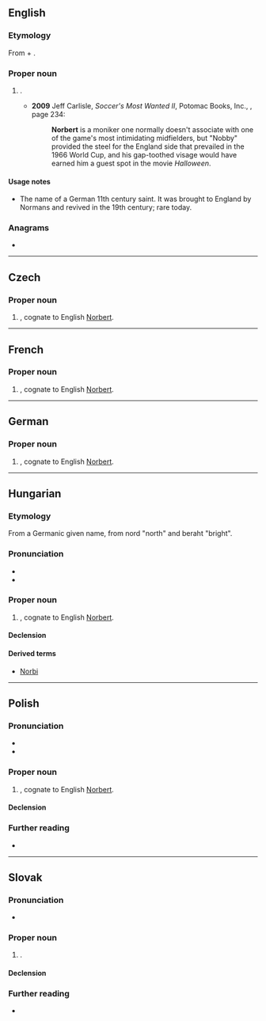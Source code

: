 ==English==

===Etymology===
From {{etyl|goh|en}} {{m|goh|nord||north}} + {{m|goh|beraht||bright}}.

===Proper noun===
{{en-proper noun}}

# {{given name|male|from=Germanic languages}}.
#* '''2009''' Jeff Carlisle, ''Soccer's Most Wanted II'', Potomac Books, Inc., {{ISBN|1597971936}}, page 234:
#*: '''Norbert''' is a moniker one normally doesn't associate with one of the game's most intimidating midfielders, but "Nobby" provided the steel for the England side that prevailed in the 1966 World Cup, and his gap-toothed visage would have earned him a guest spot in the movie ''Halloween''.

====Usage notes====
* The name of a German 11th century saint. It was brought to England by Normans and revived in the 19th century; rare today.

===Anagrams===
* {{anagrams|en|a=benorrt|Bortner}}

----

==Czech==
{{wikipedia|lang=cs}}

===Proper noun===
{{cs-proper noun|g=m}}

# {{given name|male|lang=cs}}, cognate to English [[#English|Norbert]].

----

==French==

===Proper noun===
{{fr-proper noun}}

# {{given name|male|lang=fr}}, cognate to English [[#English|Norbert]].

----

==German==

===Proper noun===
{{head|de|proper noun}}

# {{given name|male|lang=de}}, cognate to English [[#English|Norbert]].

----

==Hungarian==
{{wikipedia|lang=hu}}

===Etymology===
From a Germanic given name, from nord "north" and beraht "bright".

===Pronunciation===
* {{hu-IPA}}
* {{hyphenation|Nor|bert|lang=hu}}

===Proper noun===
{{head|hu|proper noun}}

# {{given name|male|lang=hu}}, cognate to English [[#English|Norbert]].

====Declension====
{{hu-infl-nom|Norberte|e}}{{hu-pos-etek|Norbert|j|jei}}

====Derived terms====
* [[Norbi]]

----

==Polish==
{{wikipedia|lang=pl}}

===Pronunciation===
* {{pl-IPA-auto}}
* {{audio|Pl-Norbert.ogg|Audio|lang=pl}}

===Proper noun===
{{pl-proper noun|m-pr}}

# {{given name|male|lang=pl}}, cognate to English [[#English|Norbert]].

====Declension====
{{pl-decl-noun-masc-pers|Norber|t|Norbertowie}}

===Further reading===
* {{R:PWN}}

----

==Slovak==

===Pronunciation===
* {{IPA|/ˈnɔrbɛrt/|lang=sk}}

===Proper noun===
{{sk-proper noun|g=m|gen=Norberta|pl=Norbertovia|decl=chlap}}

# {{given name|male|lang=sk}}.

====Declension====
{{sk-decl-noun|Norbert|Norberta|Norbertovi|Norberta|Norbertovi|Norbertom|Norbertovia|Norbertov|Norbertom|Norbertov|Norbertoch|Norbertmi}}

===Further reading===
* {{R:SDK}}